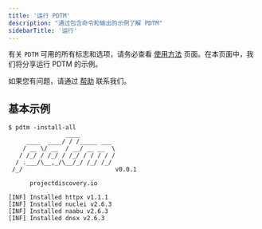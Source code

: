 ```yaml
---
title: '运行 PDTM'
description: "通过包含命令和输出的示例了解 PDTM"
sidebarTitle: '运行'
---
```


有关 `PDTM` 可用的所有标志和选项，请务必查看 [使用方法](/tools/pdtm/usage) 页面。在本页面中，我们将分享运行 PDTM 的示例。

<Note> 如果您有问题，请通过 [帮助](/help) 联系我们。 </Note>

## 基本示例

```console
$ pdtm -install-all
                ____          
     ____  ____/ / /_____ ___ 
    / __ \/ __  / __/ __ __  \
   / /_/ / /_/ / /_/ / / / / /
  / .___/\__,_/\__/_/ /_/ /_/ 
 /_/                          v0.0.1

      projectdiscovery.io

[INF] Installed httpx v1.1.1
[INF] Installed nuclei v2.6.3
[INF] Installed naabu v2.6.3
[INF] Installed dnsx v2.6.3
``` 
